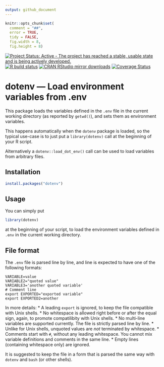 ```yaml
---
output: github_document
---
```


```r
knitr::opts_chunk$set(
  comment = "##",
  error = TRUE,
  tidy = FALSE,
  fig.width = 8,
  fig.height = 8)
```

<!-- badges: start -->
[![Project Status: Active - The project has reached a stable, usable state and is being actively developed.](https://www.repostatus.org/badges/latest/active.svg)](https://www.repostatus.org/#active)
[![R build status](https://github.com/gaborcsardi/dotenv/workflows/R-CMD-check/badge.svg)](https://github.com/gaborcsardi/dotenv/actions)
[![CRAN RStudio mirror downloads](https://cranlogs.r-pkg.org/badges/dotenv)](https://www.r-pkg.org/pkg/dotenv)
[![Coverage Status](https://img.shields.io/codecov/c/github/gaborcsardi/dotenv/master.svg)](https://codecov.io/github/gaborcsardi/dotenv?branch=master)
<!-- badges: end -->

# dotenv — Load environment variables from .env

This package loads the variables defined in the `.env` file
in the current working directory (as reported by `getwd()`),
and sets them as environment variables.

This happens automatically when the `dotenv` package is loaded,
so the typical use-case is to just put a `library(dotenv)` call at the
beginning of your R script.

Alternatively a `dotenv::load_dot_env()` call can be used
to load variables from arbitrary files.

## Installation

```r
install.packages("dotenv")
```

## Usage

You can simply put

```r
library(dotenv)
```

at the beginning of your script, to load the environment variables defined
in `.env` in the current working directory.

## File format

The `.env` file is parsed line by line, and line is expected
to have one of the following formats:

```
VARIABLE=value
VARIABLE2="quoted value"
VARIABLE3='another quoted variable'
# Comment line
export EXPORTED="exported variable"
export EXPORTED2=another
```

In more details:
 * A leading `export` is ignored, to keep the file
   compatible with Unix shells.
 * No whitespace is allowed right before or after the
   equal sign, again, to promote compatilibity with Unix shells.
 * No multi-line variables are supported currently. The
   file is strictly parsed line by line.
 * Unlike for Unix shells, unquoted values are _not_
   terminated by whitespace.
 * Comments start with `#`, without any leading
   whitespace. You cannot mix variable definitions and
   comments in the same line.
 * Empty lines (containing whitespace only) are ignored.

 It is suggested to keep the file in a form that is parsed the
 same way with `dotenv` and `bash` (or other shells).
